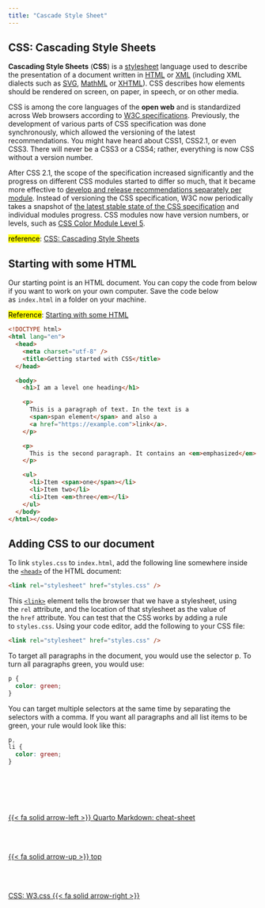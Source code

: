 ```yaml
---
title: "Cascade Style Sheet"
---
```

## CSS: Cascading Style Sheets
**Cascading Style Sheets** (**CSS**) is a [stylesheet](https://developer.mozilla.org/en-US/docs/Web/API/StyleSheet) language used to describe the presentation of a document written in [HTML](https://developer.mozilla.org/en-US/docs/Web/HTML) or [XML](https://developer.mozilla.org/en-US/docs/Web/XML/XML_introduction) (including XML dialects such as [SVG](https://developer.mozilla.org/en-US/docs/Web/SVG), [MathML](https://developer.mozilla.org/en-US/docs/Web/MathML) or [XHTML](https://developer.mozilla.org/en-US/docs/Glossary/XHTML)). CSS describes how elements should be rendered on screen, on paper, in speech, or on other media.

CSS is among the core languages of the **open web** and is standardized across Web browsers according to [W3C specifications](https://www.w3.org/Style/CSS/#specs). Previously, the development of various parts of CSS specification was done synchronously, which allowed the versioning of the latest recommendations. You might have heard about CSS1, CSS2.1, or even CSS3\. There will never be a CSS3 or a CSS4; rather, everything is now CSS without a version number.

After CSS 2.1, the scope of the specification increased significantly and the progress on different CSS modules started to differ so much, that it became more effective to [develop and release recommendations separately per module](https://www.w3.org/Style/CSS/current-work). Instead of versioning the CSS specification, W3C now periodically takes a snapshot of [the latest stable state of the CSS specification](https://www.w3.org/TR/css/) and individual modules progress. CSS modules now have version numbers, or levels, such as [CSS Color Module Level 5](https://drafts.csswg.org/css-color-5/).

<mark>reference</mark>: [CSS: Cascading Style Sheets](https://developer.mozilla.org/en-US/docs/Web/CSS)

## Starting with some HTML

Our starting point is an HTML document. You can copy the code from below if you want to work on your own computer. Save the code below as `index.html` in a folder on your machine.

<mark>Reference</mark>: [Starting with some HTML](https://developer.mozilla.org/en-US/docs/Learn/CSS/First_steps/Getting_started#starting_with_some_html)

```html
<!DOCTYPE html>
<html lang="en">
  <head>
    <meta charset="utf-8" />
    <title>Getting started with CSS</title>
  </head>

  <body>
    <h1>I am a level one heading</h1>

    <p>
      This is a paragraph of text. In the text is a
      <span>span element</span> and also a
      <a href="https://example.com">link</a>.
    </p>

    <p>
      This is the second paragraph. It contains an <em>emphasized</em> element.
    </p>

    <ul>
      <li>Item <span>one</span></li>
      <li>Item two</li>
      <li>Item <em>three</em></li>
    </ul>
  </body>
</html></code>
```

## Adding CSS to our document

To link `styles.css` to `index.html`, add the following line somewhere inside the [`<head>`](https://developer.mozilla.org/en-US/docs/Web/HTML/Element/head) of the HTML document:

``` html
<link rel="stylesheet" href="styles.css" />
```

This [`<link>`](https://developer.mozilla.org/en-US/docs/Web/HTML/Element/link) element tells the browser that we have a stylesheet, using the `rel` attribute, and the location of that stylesheet as the value of the `href` attribute. You can test that the CSS works by adding a rule to `styles.css`. Using your code editor, add the following to your CSS file:

``` html
<link rel="stylesheet" href="styles.css" />
```

To target all paragraphs in the document, you would use the selector p. To turn all paragraphs green, you would use:

``` css
p {
  color: green;
}
```

You can target multiple selectors at the same time by separating the selectors with a comma. If you want all paragraphs and all list items to be green, your rule would look like this:

``` css
p,
li {
  color: green;
}
```
<!--- navLinks -->
<br><br>
<div class=row>
<br>
<div class='column left previous'>
<br>
[{{< fa solid arrow-left >}} Quarto Markdown: cheat-sheet](/markup/markup-quarto-cheatsheet.qmd)
<br>
</div>
<br>
<div class='column center'>
<br>
[{{< fa solid arrow-up >}} top](#top)
<br>
</div>
<br>
<div class='column right next'>
<br>
[CSS: W3.css  {{< fa solid arrow-right >}}](/markup/markup-css-w3css.qmd)
<br>
</div>
<br>
</div>
